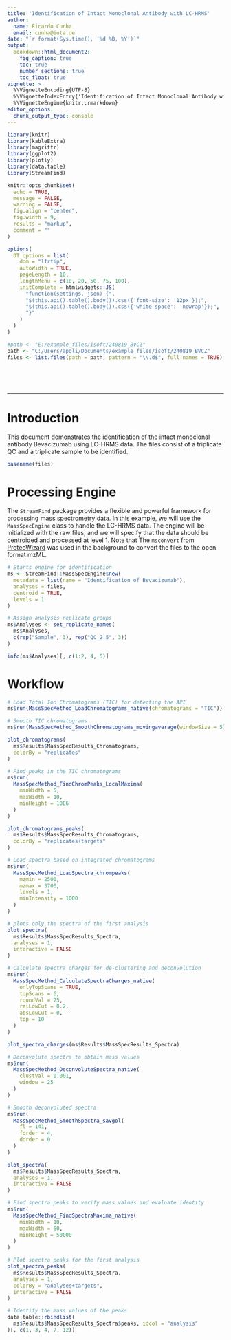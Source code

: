 ```yaml
---
title: 'Identification of Intact Monoclonal Antibody with LC-HRMS'
author:
  name: Ricardo Cunha
  email: cunha@iuta.de
date: "`r format(Sys.time(), '%d %B, %Y')`"
output:
  bookdown::html_document2:
    fig_caption: true
    toc: true
    number_sections: true
    toc_float: true
vignette: >
  %\VignetteEncoding{UTF-8}
  %\VignetteIndexEntry{'Identification of Intact Monoclonal Antibody with LC-HRMS'}
  %\VignetteEngine{knitr::rmarkdown}
editor_options: 
  chunk_output_type: console
---
```


```r
library(knitr)
library(kableExtra)
library(magrittr)
library(ggplot2)
library(plotly)
library(data.table)
library(StreamFind)

knitr::opts_chunk$set(
  echo = TRUE,
  message = FALSE,
  warning = FALSE,
  fig.align = "center",
  fig.width = 9,
  results = "markup",
  comment = ""
)

options(
  DT.options = list(
    dom = "lfrtip",
    autoWidth = TRUE,
    pageLength = 10,
    lengthMenu = c(10, 20, 50, 75, 100),
    initComplete = htmlwidgets::JS(
      "function(settings, json) {",
      "$(this.api().table().body()).css({'font-size': '12px'});",
      "$(this.api().table().body()).css({'white-space': 'nowrap'});",
      "}"
    )
  )
)

#path <- "E:/example_files/isoft/240819_BVCZ"
path <- "C:/Users/apoli/Documents/example_files/isoft/240819_BVCZ"
files <- list.files(path = path, pattern = "\\.d$", full.names = TRUE)[c(6:8, 16:18)]
```

<style>
pre {
  overflow-x: auto;
}
pre code {
  word-wrap: normal;
  white-space: pre;
}
</style>

<br>

<br>

***

# Introduction

This document demonstrates the identification of the intact monoclonal antibody Bevacizumab using LC-HRMS data. The files consist of a triplicate QC and a triplicate sample to be identified.

```r
basename(files)
```

# Processing Engine

The `StreamFind` package provides a flexible and powerful framework for processing mass spectrometry data. In this example, we will use the `MassSpecEngine` class to handle the LC-HRMS data. The engine will be initialized with the raw files, and we will specify that the data should be centroided and processed at level 1. Note that The `msconvert` from [ProteoWizard](https://proteowizard.sourceforge.io/) was used in the background to convert the files to the open format mzML.

```r
# Starts engine for identification
ms <- StreamFind::MassSpecEngine$new(
  metadata = list(name = "Identification of Bevacizumab"),
  analyses = files,
  centroid = TRUE,
  levels = 1
)

# Assign analysis replicate groups
ms$Analyses <- set_replicate_names(
  ms$Analyses,
  c(rep("Sample", 3), rep("QC_2.5", 3))
)

info(ms$Analyses)[, c(1:2, 4, 5)]
```

# Workflow

```r
# Load Total Ion Chromatograms (TIC) for detecting the API
ms$run(MassSpecMethod_LoadChromatograms_native(chromatograms = "TIC"))

# Smooth TIC chromatograms
ms$run(MassSpecMethod_SmoothChromatograms_movingaverage(windowSize = 5))
```

```r
plot_chromatograms(
  ms$Results$MassSpecResults_Chromatograms,
  colorBy = "replicates"
)
```

```r
# Find peaks in the TIC chromatograms
ms$run(
  MassSpecMethod_FindChromPeaks_LocalMaxima(
    minWidth = 5,
    maxWidth = 10,
    minHeight = 10E6
  )
)
```

```r
plot_chromatograms_peaks(
  ms$Results$MassSpecResults_Chromatograms,
  colorBy = "replicates+targets"
)
```

```r
# Load spectra based on integrated chromatograms
ms$run(
  MassSpecMethod_LoadSpectra_chrompeaks(
    mzmin = 2500,
    mzmax = 3700,
    levels = 1,
    minIntensity = 1000
  )
)
```

```r
# plots only the spectra of the first analysis
plot_spectra(
  ms$Results$MassSpecResults_Spectra,
  analyses = 1,
  interactive = FALSE
)
```

```r
# Calculate spectra charges for de-clustering and deconvolution
ms$run(
  MassSpecMethod_CalculateSpectraCharges_native(
    onlyTopScans = TRUE,
    topScans = 6,
    roundVal = 25,
    relLowCut = 0.2,
    absLowCut = 0,
    top = 10
  )
)
```

```r
plot_spectra_charges(ms$Results$MassSpecResults_Spectra)
```

```r
# Deconvolute spectra to obtain mass values
ms$run(
  MassSpecMethod_DeconvoluteSpectra_native(
    clustVal = 0.001,
    window = 25
  )
)

# Smooth deconvoluted spectra
ms$run(
  MassSpecMethod_SmoothSpectra_savgol(
    fl = 141,
    forder = 4,
    dorder = 0
  )
)
```

```r
plot_spectra(
  ms$Results$MassSpecResults_Spectra,
  analyses = 1,
  interactive = FALSE
)
```

```r
# Find spectra peaks to verify mass values and evaluate identity
ms$run(
  MassSpecMethod_FindSpectraMaxima_native(
    minWidth = 10,
    maxWidth = 60,
    minHeight = 50000
  )
)
```

```r
# Plot spectra peaks for the first analysis
plot_spectra_peaks(
  ms$Results$MassSpecResults_Spectra,
  analyses = 1,
  colorBy = "analyses+targets",
  interactive = FALSE
)
```

```r
# Identify the mass values of the peaks
data.table::rbindlist(
  ms$Results$MassSpecResults_Spectra$peaks, idcol = "analysis"
)[, c(1, 3, 4, 7, 12)]
```